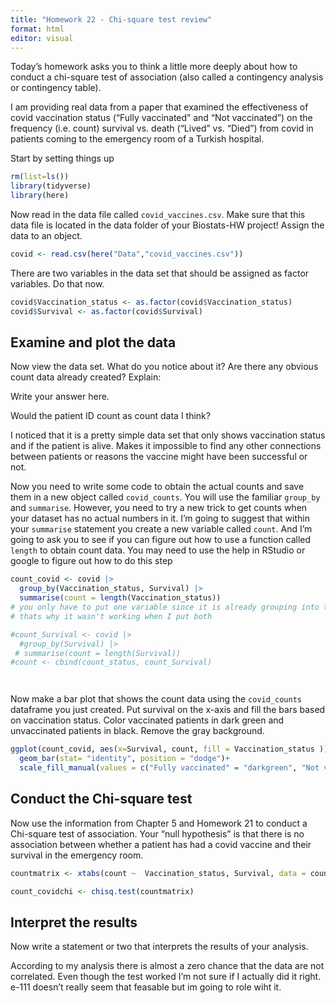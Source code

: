 ```yaml
---
title: "Homework 22 - Chi-square test review"
format: html
editor: visual
---
```


Today's homework asks you to think a little more deeply about how to conduct a chi-square test of association (also called a contingency analysis or contingency table).

I am providing real data from a paper that examined the effectiveness of covid vaccination status ("Fully vaccinated" and "Not vaccinated") on the frequency (i.e. count) survival vs. death ("Lived" vs. "Died") from covid in patients coming to the emergency room of a Turkish hospital.

Start by setting things up

```r
rm(list=ls())
library(tidyverse)
library(here)
```

Now read in the data file called `covid_vaccines.csv`. Make sure that this data file is located in the data folder of your Biostats-HW project! Assign the data to an object.

```r
covid <- read.csv(here("Data","covid_vaccines.csv"))
```

There are two variables in the data set that should be assigned as factor variables. Do that now.

```r
covid$Vaccination_status <- as.factor(covid$Vaccination_status)
covid$Survival <- as.factor(covid$Survival)
```

## Examine and plot the data

Now view the data set. What do you notice about it? Are there any obvious count data already created? Explain:

Write your answer here.

Would the patient ID count as count data I think?

I noticed that it is a pretty simple data set that only shows vaccination status and if the patient is alive. Makes it impossible to find any other connections between patients or reasons the vaccine might have been successful or not.

Now you need to write some code to obtain the actual counts and save them in a new object called `covid_counts`. You will use the familiar `group_by` and `summarise`. However, you need to try a new trick to get counts when your dataset has no actual numbers in it. I'm going to suggest that within your `summarise` statement you create a new variable called `count`. And I'm going to ask you to see if you can figure out how to use a function called `length` to obtain count data. You may need to use the help in RStudio or google to figure out how to do this step

```r
count_covid <- covid |>
  group_by(Vaccination_status, Survival) |>
  summarise(count = length(Vaccination_status))
# you only have to put one variable since it is already grouping into the groups
# thats why it wasn't working when I put both 

#count_Survival <- covid |>
  #group_by(Survival) |>
 # summarise(count = length(Survival))
#count <- cbind(count_status, count_Survival)




```

Now make a bar plot that shows the count data using the `covid_counts` dataframe you just created. Put survival on the x-axis and fill the bars based on vaccination status. Color vaccinated patients in dark green and unvaccinated patients in black. Remove the gray background.

```r
ggplot(count_covid, aes(x=Survival, count, fill = Vaccination_status ))+
  geom_bar(stat= "identity", position = "dodge")+
  scale_fill_manual(values = c("Fully vaccinated" = "darkgreen", "Not vaccinated" = "black"))

```

## Conduct the Chi-square test

Now use the information from Chapter 5 and Homework 21 to conduct a Chi-square test of association. Your "null hypothesis" is that there is no association between whether a patient has had a covid vaccine and their survival in the emergency room.

```r
countmatrix <- xtabs(count ~  Vaccination_status, Survival, data = count_covid)
```

```r
count_covidchi <- chisq.test(countmatrix) 
```

## Interpret the results

Now write a statement or two that interprets the results of your analysis.

According to my analysis there is almost a zero chance that the data are not correlated. Even though the test worked I'm not sure if I actually did it right. e-111 doesn't really seem that feasable but im going to role wiht it.
